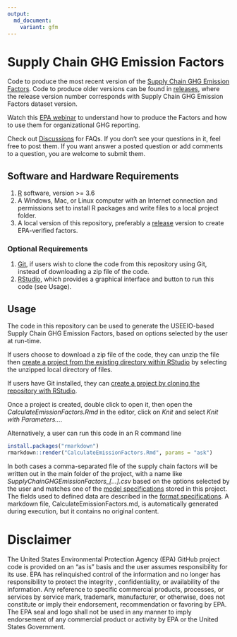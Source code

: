 ```yaml
---
output:
  md_document:
    variant: gfm
---
```


<!-- README.md is generated from README.Rmd. Please edit that file -->

# Supply Chain GHG Emission Factors
Code to produce the most recent version of the [Supply Chain GHG Emission Factors](https://cfpub.epa.gov/si/si_public_record_Report.cfm?dirEntryId=349324).
Code to produce older versions can be found in [releases](/releases), where the release version number corresponds with Supply Chain GHG Emission Factors dataset version.

Watch this [EPA webinar](https://www.youtube.com/watch?v=pJ8gvZPdcgc) to understand how to produce the Factors and how to use them for organizational GHG reporting.

Check out [Discussions](https://github.com/USEPA/supply-chain-factors/discussions) for FAQs.
If you don't see your questions in it, feel free to post them.
If you want answer a posted question or add comments to a question, you are welcome to submit them.

## Software and Hardware Requirements
1. [R](https://www.r-project.org/) software, version >= 3.6
2. A Windows, Mac, or Linux computer with an Internet connection and permissions set to install R packages and write files to a local project folder.
3. A local version of this repository, preferably a [release](https://github.com/USEPA/supply-chain-factors/releases) version to create EPA-verified factors.

### Optional Requirements
1. [Git](https://github.com/git-guides/install-git), if users wish to clone the code from this repository using Git, instead of downloading a zip file of the code.
2. [RStudio](https://www.rstudio.com/products/rstudio/download/#download), which provides a graphical interface and button to run this code (see Usage).

## Usage

The code in this repository can be used to generate the USEEIO-based Supply Chain GHG Emission Factors, based on options selected by the user at run-time. 

If users choose to download a zip file of the code, they can unzip the file then [create a project from the existing directory within RStudio](https://support.rstudio.com/hc/en-us/articles/200526207-Using-RStudio-Projects) by selecting the unzipped local directory of files.

If users have Git installed, they can [create a project by cloning the repository with RStudio](https://resources.github.com/whitepapers/github-and-rstudio/#:~:text=Clone%20the%20repository%20with%20RStudio).

Once a project is created, double click to open it, then open the *CalculateEmissionFactors.Rmd* in the editor, click on *Knit* and select *Knit with Parameters…*.

Alternatively, a user can run this code in an R command line
``` r
install.packages("rmarkdown")
rmarkdown::render("CalculateEmissionFactors.Rmd", params = "ask")
```

In both cases a comma-separated file of the supply chain factors will be written out in the main folder of the project, with a name like *SupplyChainGHGEmissionFactors_[...].csv* based on the options selected by the user and matches one of the [model specifications](model-specs/) stored in this project.
The fields used to defined data are described in the [format specifications](format-specs/). A markdown file, CalculateEmissionFactors.md, is automatically generated during execution, but it contains no original content.

# Disclaimer
The United States Environmental Protection Agency (EPA) GitHub project code is provided on an "as is" basis and the user assumes responsibility for its use. EPA has relinquished control of the information and no longer has responsibility to protect the integrity , confidentiality, or availability of the information. Any reference to specific commercial products, processes, or services by service mark, trademark, manufacturer, or otherwise, does not constitute or imply their endorsement, recommendation or favoring by EPA. The EPA seal and logo shall not be used in any manner to imply endorsement of any commercial product or activity by EPA or the United States Government.
